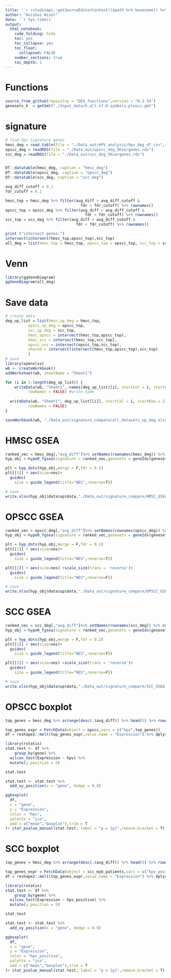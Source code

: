 ```yaml
---
title: '`r rstudioapi::getSourceEditorContext()$path %>% basename() %>% gsub(pattern = "\\.Rmd",replacement = "")`' 
author: "Avishai Wizel"
date: '`r Sys.time()`'
output: 
  html_notebook: 
    code_folding: hide
    toc: yes
    toc_collapse: yes
    toc_float: 
      collapsed: FALSE
    number_sections: true
    toc_depth: 1
---
```




# Functions

```r
source_from_github(repositoy = "DEG_functions",version = "0.2.54")
genesets_h  = getGmt("./Input_data/h.all.v7.0.symbols.pluscc.gmt")
```

# signature
```r
# find hpv signature genes
hmsc_deg = read.table(file = "./Data_out/HPV_analysis/hpv_deg_df.csv",row.names = 1)
opscc_deg = readRDS(file = "./Data_out/opscc_deg_5Kvargenes.rds")
scc_deg = readRDS(file = "./Data_out/scc_deg_5Kvargenes.rds")


DT::datatable(hmsc_deg, caption = "hmsc_deg")
DT::datatable(opscc_deg, caption = "opscc_deg")
DT::datatable(scc_deg, caption = "scc_deg")

avg_diff_cutoff = 0.1
fdr_cutoff = 0.1

hmsc_top = hmsc_deg %>% filter(avg_diff > avg_diff_cutoff &
                                 fdr < fdr_cutoff) %>% rownames()
opscc_top = opscc_deg %>% filter(avg_diff > avg_diff_cutoff &
                                   fdr < fdr_cutoff) %>% rownames()
scc_top = scc_deg %>% filter(avg_diff > avg_diff_cutoff &
                               fdr < fdr_cutoff) %>% rownames()

print ("intersect genes:")
intersect(intersect(hmsc_top,opscc_top),scc_top)
all_deg = list(hmsc_top = hmsc_top, opscc_top = opscc_top, scc_top = scc_top)

```
# Venn
```r
library(ggVennDiagram)
ggVennDiagram(all_deg)
```
# Save data
```r
# create data
deg_up_list = list(hmsc_up_deg = hmsc_top,
          opscc_up_deg = opscc_top,
          scc_up_deg = scc_top,
          hmsc_opscc = intersect(hmsc_top,opscc_top), 
          hmsc_scc = intersect(hmsc_top,scc_top),
          opscc_scc = intersect(opscc_top,scc_top), 
          shared = intersect(intersect(hmsc_top,opscc_top),scc_top)
          )
# save
library(openxlsx)
wb <- createWorkbook()
addWorksheet(wb, sheetName = "Sheet1")

for (i in 1:length(deg_up_list)) {
    writeData(wb, "Sheet1", names(deg_up_list)[i], startCol = i, startRow = 1,  
          rowNames = FALSE) #write name
  
  writeData(wb, "Sheet1", deg_up_list[[i]], startCol = i, startRow = 2,  
          rowNames = FALSE)
}

saveWorkbook(wb, "./Data_out/signature_compare/all_datasets_up_deg.xlsx", overwrite = TRUE)
```

# HMSC GSEA

```r
ranked_vec = hmsc_deg[,"avg_diff"]%>% setNames(rownames(hmsc_deg)) %>% na.omit() # make named vector
hyp_obj <-hypeR_fgsea(signature = ranked_vec,genesets = geneIds(genesets_h),up_only = F)

plt = hyp_dots(hyp_obj,merge = F,fdr = 0.2)
plt[[1]] + aes(size=nes)+ 
  guides(
    size = guide_legend(title="NES",reverse=T))


```
```r
# save
write.xlsx(hyp_obj$data$up$data,"./Data_out/signature_compare/HMSC_GSEA.xlsx")
```

# OPSCC GSEA

```r
ranked_vec = opscc_deg[,"avg_diff"]%>% setNames(rownames(opscc_deg)) %>% na.omit() # make named vector
hyp_obj <-hypeR_fgsea(signature = ranked_vec,genesets = geneIds(genesets_h),up_only = F)

plt = hyp_dots(hyp_obj,merge = F,fdr = 0.2)
plt[[1]] + aes(size=nes)+ 
  guides(
    size = guide_legend(title="NES",reverse=T))

plt[[2]] + aes(size=nes) +scale_size(trans = 'reverse')+
  guides(
    size = guide_legend(title="NES",reverse=F))


```
```r
# save
write.xlsx(hyp_obj$data$up$data,"./Data_out/signature_compare/OPSCC_GSEA.xlsx")
```
# SCC GSEA
```r
ranked_vec = scc_deg[,"avg_diff"]%>% setNames(rownames(scc_deg)) %>% na.omit() # make named vector
hyp_obj <-hypeR_fgsea(signature = ranked_vec,genesets = geneIds(genesets_h),up_only = F)

plt = hyp_dots(hyp_obj,merge = F,fdr = 0.2)
plt[[1]] + aes(size=nes)+ 
  guides(
    size = guide_legend(title="NES",reverse=T))

plt[[2]] + aes(size=nes) +scale_size(trans = 'reverse')+
  guides(
    size = guide_legend(title="NES",reverse=F))

```
```r
# save
write.xlsx(hyp_obj$data$up$data,"./Data_out/signature_compare/SCC_GSEA.xlsx")
```

# OPSCC boxplot
```r

top_genes = hmsc_deg %>% arrange(desc(.$avg_diff)) %>% head(5) %>% rownames()

top_genes_expr = FetchData(object = opscc,vars = c("hpv",top_genes))
df = reshape2::melt(top_genes_expr,value.name = "Expression") %>% dplyr::rename(gene = variable)

library(rstatix)
stat.test <- df %>%
    group_by(gene) %>%
  wilcox_test(Expression ~ hpv) %>%
  mutate(y.position = 5)

stat.test

stat.test <- stat.test %>% 
  add_xy_position(x = "gene", dodge = 0.8)

ggboxplot(
  df,
  x = "gene",
  y = "Expression",
  color = "hpv",
  palette = "jco",
  add = c("mean","boxplot"),trim = T
)+ stat_pvalue_manual(stat.test, label = "p = {p}",remove.bracket = T)
```
# SCC boxplot
```r

top_genes = hmsc_deg %>% arrange(desc(.$avg_diff)) %>% head(5) %>% rownames()

top_genes_expr = FetchData(object = scc_myb_patients,vars = c("hpv_positive",top_genes))
df = reshape2::melt(top_genes_expr,value.name = "Expression") %>% dplyr::rename(gene = variable)

library(rstatix)
stat.test <- df %>%
    group_by(gene) %>%
  wilcox_test(Expression ~ hpv_positive) %>%
  mutate(y.position = 5)

stat.test

stat.test <- stat.test %>% 
  add_xy_position(x = "gene", dodge = 0.8)

ggboxplot(
  df,
  x = "gene",
  y = "Expression",
  color = "hpv_positive",
  palette = "jco",
  add = c("mean","boxplot"),trim = T
)+ stat_pvalue_manual(stat.test, label = "p = {p}",remove.bracket = T)
```


